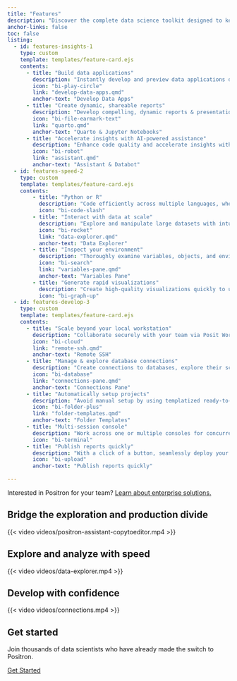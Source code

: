 ```yaml
---
title: "Features"
description: "Discover the complete data science toolkit designed to keep you in the flow. Quickly move from data to insight to application in one code editor."
anchor-links: false
toc: false
listing:
  - id: features-insights-1
    type: custom
    template: templates/feature-card.ejs
    contents:
      - title: "Build data applications"
        description: "Instantly develop and preview data applications directly from Positron."
        icon: "bi-play-circle"
        link: "develop-data-apps.qmd"
        anchor-text: "Develop Data Apps"
      - title: "Create dynamic, shareable reports"
        description: "Develop compelling, dynamic reports & presentations using Quarto and Jupyter Notebooks to effectively communicate insights to any stakeholder."
        icon: "bi-file-earmark-text"
        link: "quarto.qmd"
        anchor-text: "Quarto & Jupyter Notebooks"
      - title: "Accelerate insights with AI-powered assistance"
        description: "Enhance code quality and accelerate insights with integrated AI assistance contextualized for data science."
        icon: "bi-robot"
        link: "assistant.qmd"
        anchor-text: "Assistant & Databot"
  - id: features-speed-2
    type: custom
    template: templates/feature-card.ejs
    contents:
        - title: "Python or R"
          description: "Code efficiently across multiple languages, whether it's Python or R."
          icon: "bi-code-slash"
        - title: "Interact with data at scale"
          description: "Explore and manipulate large datasets with intuitive, fast, and interactive data frames."
          icon: "bi-rocket"
          link: "data-explorer.qmd"
          anchor-text: "Data Explorer"
        - title: "Inspect your environment"
          description: "Thoroughly examine variables, objects, and environments for robust debugging and understanding."
          icon: "bi-search"
          link: "variables-pane.qmd"
          anchor-text: "Variables Pane"
        - title: "Generate rapid visualizations"
          description: "Create high-quality visualizations quickly to uncover patterns and communicate findings effectively."
          icon: "bi-graph-up"
  - id: features-develop-3
    type: custom
    template: templates/feature-card.ejs
    contents:
      - title: "Scale beyond your local workstation"
        description: "Collaborate securely with your team via Posit Workbench or use remote SSH to access your own servers."
        icon: "bi-cloud"
        link: "remote-ssh.qmd"
        anchor-text: "Remote SSH"
      - title: "Manage & explore database connections"
        description: "Create connections to databases, explore their schemas, and interactively preview database tables."
        icon: "bi-database"
        link: "connections-pane.qmd"
        anchor-text: "Connections Pane"
      - title: "Automatically setup projects"
        description: "Avoid manual setup by using templatized ready-to-use environments."
        icon: "bi-folder-plus"
        link: "folder-templates.qmd"
        anchor-text: "Folder Templates"
      - title: "Multi-session console"
        description: "Work across one or multiple consoles for concurrent analysis and development."
        icon: "bi-terminal"
      - title: "Publish reports quickly"
        description: "With a click of a button, seamlessly deploy your project to share using Posit Publisher to [Posit Connect](https://posit.co/products/enterprise/connect/) and [Posit Connect Cloud](https://connect.posit.cloud/)"
        icon: "bi-upload"
        anchor-text: "Publish reports quickly"
        
---
```


::: {.callout-note}
Interested in Positron for your team? [Learn about enterprise solutions.](https://posit.co/products/ide/positron/?utm_source=positron-docs&utm_medium=features-page)
:::

## Bridge the exploration and production divide

{{< video videos/positron-assistant-copytoeditor.mp4 >}}

::: {#features-insights-1}
:::

## Explore and analyze with speed

{{< video videos/data-explorer.mp4 >}}

::: {#features-speed-2}
:::

## Develop with confidence

{{< video videos/connections.mp4 >}}

::: {#features-develop-3}
:::


## Get started

Join thousands of data scientists who have already made the switch to Positron.

<a href="welcome.qmd" class='btn btn-primary'>Get Started</a>



